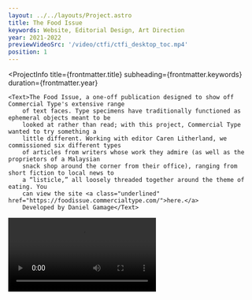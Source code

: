 ```yaml
---
layout: ../../layouts/Project.astro
title: The Food Issue
keywords: Website, Editorial Design, Art Direction
year: 2021-2022
previewVideoSrc: '/video/ctfi/ctfi_desktop_toc.mp4'
position: 1
---
```




<ProjectInfo
    title={frontmatter.title}
    subheading={frontmatter.keywords}
    duration={frontmatter.year}
>
    <Text>The Food Issue, a one-off publication designed to show off Commercial Type's extensive range
        of text faces. Type specimens have traditionally functioned as ephemeral objects meant to be
        looked at rather than read; with this project, Commercial Type wanted to try something a
        little different. Working with editor Caren Litherland, we commissioned six different types
        of articles from writers whose work they admire (as well as the proprietors of a Malaysian
        snack shop around the corner from their office), ranging from short fiction to local news to
        a “listicle,” all loosely threaded together around the theme of eating. You
        can view the site <a class="underlined" href="https://foodissue.commercialtype.com/">here.</a>
        Developed by Daniel Gamage</Text>
</ProjectInfo>
<Video src='/video/ctfi/ctfi_desktop_toc.mp4' />
<Video src='/video/ctfi/ctfi_rosner_scroll.mp4' />
<Video src='/video/ctfi/ctfi_desktop_article.mp4' />
<Img src={import('../../images/foodissue/CTFI_iPhone.png')} alt={'mobile'}/>

